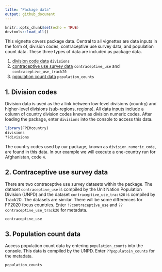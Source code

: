 ```yaml
---
title: "Package data"
output: github_document
---
```


```r
knitr::opts_chunk$set(echo = TRUE)
devtools::load_all()
```
This vignette covers package data. Central to all vignettes are data inputs in the form of, division codes, contraceptive use survey data, and population count data. These three types of data are included as package data.

1. [division code data](#div) `divisions`
2. [contraceptive use survey data](#cu) `contraceptive_use` and `contraceptive_use_track20`
3. [population count data](#pc) `population_counts`


## <a name="div"></a>
## 1. Division codes
Division data is used as the a link between low-level divisions (country) and higher-level divisions (sub-regions, regions). All data inputs include a column of country division codes known as division numeric codes. After loading the package, enter `divisions` into the console to access this data.
```r
library(FPEMcountry)
divisions
??divisions
```

The country codes used by our package, known as `division_numeric_code`, are found in this data. In our example we will execute a one-country run for Afghanistan, code `4`. 

## <a name="cu"></a>
## 2. Contraceptive use survey data
There are two contraceptive use survey datasets within the package. The dataset `contraceptive_use` is compiled by the Unit Nation Population Division (UNPD) and the dataset `contraceptive_use_track20` is compiled by Track20. The datasets are similar. There will be some differences for FP2020 focus countries. Enter `??contraceptive_use` and `??contraceptive_use_track20` for metadata.
```r
contraceptive_use
```

## <a name="cu"></a>
## 3. Population count data
Access population count data by entering `population_counts` into the console. This data is compiled by the UNPD. Enter `??populatoin_counts` for the metadata.
```r
population_counts
```

